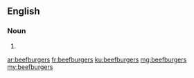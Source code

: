 ==English==

===Noun===
{{head|en}}

# {{plural of|beefburger}}

[[ar:beefburgers]]
[[fr:beefburgers]]
[[ku:beefburgers]]
[[mg:beefburgers]]
[[my:beefburgers]]